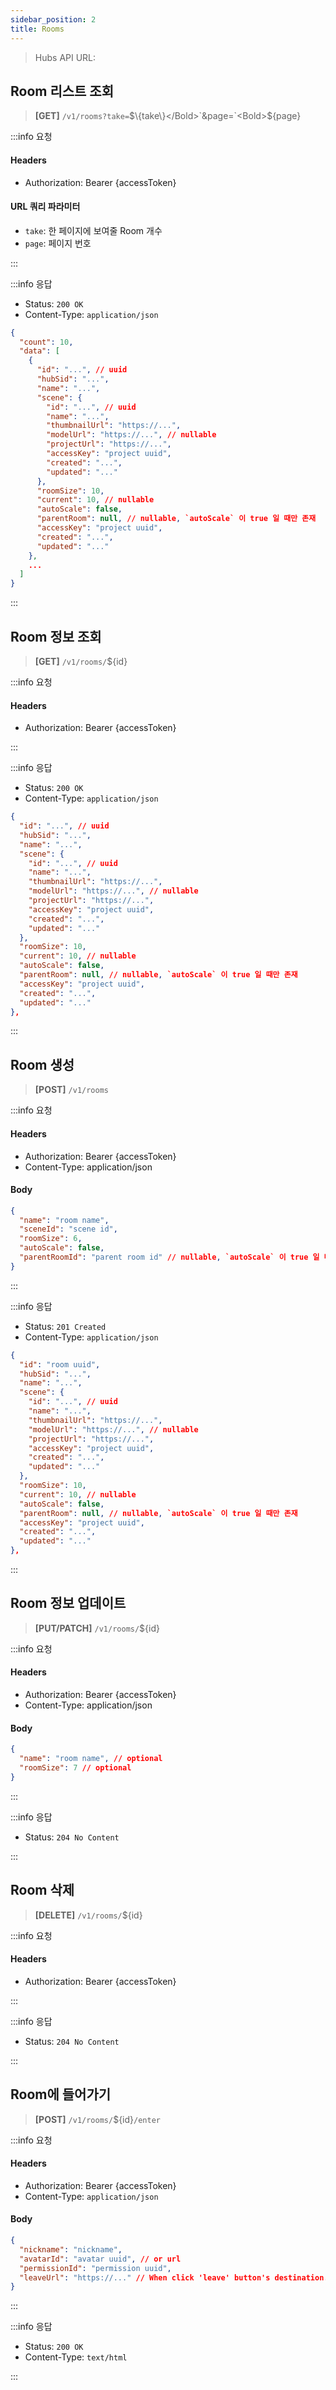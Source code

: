 ```yaml
---
sidebar_position: 2
title: Rooms
---
```



> Hubs API URL: <a><APIUrl /></a>

## Room 리스트 조회

> **[GET]** `/v1/rooms?take=`<Bold>$\{take\}</Bold>`&page=`<Bold>$\{page\}</Bold>

:::info 요청 

#### Headers
- Authorization: Bearer {accessToken}

#### URL 쿼리 파라미터
- `take`: 한 페이지에 보여줄 Room 개수
- `page`: 페이지 번호

:::

:::info 응답

- Status: `200 OK`
- Content-Type: `application/json`

```json
{
  "count": 10,
  "data": [
    {
      "id": "...", // uuid
      "hubSid": "...",
      "name": "...",
      "scene": {
        "id": "...", // uuid
        "name": "...",
        "thumbnailUrl": "https://...",
        "modelUrl": "https://...", // nullable
        "projectUrl": "https://...",
        "accessKey": "project uuid",
        "created": "...",
        "updated": "..."
      },
      "roomSize": 10,
      "current": 10, // nullable
      "autoScale": false,
      "parentRoom": null, // nullable, `autoScale` 이 true 일 때만 존재
      "accessKey": "project uuid",
      "created": "...",
      "updated": "..."
    },
    ...
  ]
}
```

:::

## Room 정보 조회

> **[GET]** `/v1/rooms/`<Bold>$\{id\}</Bold>

:::info 요청

#### Headers
- Authorization: Bearer {accessToken}

:::

:::info 응답

- Status: `200 OK`
- Content-Type: `application/json`

```json
{
  "id": "...", // uuid
  "hubSid": "...",
  "name": "...",
  "scene": {
    "id": "...", // uuid
    "name": "...",
    "thumbnailUrl": "https://...",
    "modelUrl": "https://...", // nullable
    "projectUrl": "https://...",
    "accessKey": "project uuid",
    "created": "...",
    "updated": "..."
  },
  "roomSize": 10,
  "current": 10, // nullable
  "autoScale": false,
  "parentRoom": null, // nullable, `autoScale` 이 true 일 때만 존재
  "accessKey": "project uuid",
  "created": "...",
  "updated": "..."
},
```

:::

## Room 생성

> **[POST]** `/v1/rooms`

:::info 요청

#### Headers
- Authorization: Bearer {accessToken}
- Content-Type: application/json

#### Body
```json
{
  "name": "room name",
  "sceneId": "scene id",
  "roomSize": 6,
  "autoScale": false,
  "parentRoomId": "parent room id" // nullable, `autoScale` 이 true 일 때만 존재
}
```

:::

:::info 응답

- Status: `201 Created`
- Content-Type: `application/json`

```json
{
  "id": "room uuid",
  "hubSid": "...",
  "name": "...",
  "scene": {
    "id": "...", // uuid
    "name": "...",
    "thumbnailUrl": "https://...",
    "modelUrl": "https://...", // nullable
    "projectUrl": "https://...",
    "accessKey": "project uuid",
    "created": "...",
    "updated": "..."
  },
  "roomSize": 10,
  "current": 10, // nullable
  "autoScale": false,
  "parentRoom": null, // nullable, `autoScale` 이 true 일 때만 존재
  "accessKey": "project uuid",
  "created": "...",
  "updated": "..."
},
```

:::

## Room 정보 업데이트

> **[PUT/PATCH]** `/v1/rooms/`<Bold>$\{id\}</Bold>

:::info 요청

#### Headers
- Authorization: Bearer {accessToken}
- Content-Type: application/json

#### Body
```json
{
  "name": "room name", // optional
  "roomSize": 7 // optional
}
```

:::

:::info 응답

- Status: `204 No Content`

:::

## Room 삭제

> **[DELETE]** `/v1/rooms/`<Bold>$\{id\}</Bold>

:::info 요청

#### Headers
- Authorization: Bearer {accessToken}

:::

:::info 응답

- Status: `204 No Content`

:::

## Room에 들어가기

> **[POST]** `/v1/rooms/`<Bold>$\{id\}</Bold>`/enter`

:::info 요청

#### Headers
- Authorization: Bearer {accessToken}
- Content-Type: `application/json`

#### Body
```json
{
  "nickname": "nickname",
  "avatarId": "avatar uuid", // or url
  "permissionId": "permission uuid",
  "leaveUrl": "https://..." // When click 'leave' button's destination. default is `/`
}
```

:::

:::info 응답

- Status: `200 OK`
- Content-Type: `text/html`

:::
